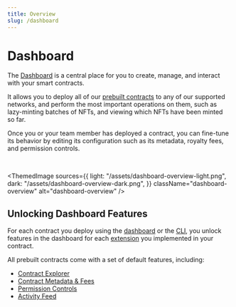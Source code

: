 ```yaml
---
title: Overview
slug: /dashboard
---
```



# Dashboard

The [Dashboard](https://thirdweb.com/dashboard) is a central place for you to create, manage, and interact with your smart contracts.

It allows you to deploy all of our [prebuilt contracts](/pre-built-contracts) to any of our supported networks,
and perform the most important operations on them, such as lazy-minting batches of NFTs, and viewing which NFTs have been minted so far.

Once you or your team member has deployed a contract, you can fine-tune its behavior
by editing its configuration such as its metadata, royalty fees, and permission controls.

<OpenSourceInfo
  repoName="dashboard"
  repoUrl="https://github.com/thirdweb-dev/dashboard"
  isLibrary={false}
/>

<br />

<ThemedImage
  sources={{
    light: "/assets/dashboard-overview-light.png",
    dark: "/assets/dashboard-overview-dark.png",
  }}
  className="dashboard-overview"
  alt="dashboard-overview"
/>

## Unlocking Dashboard Features

For each contract you deploy using the [dashboard](https://thirdweb.com/dashboard) or the [CLI](/cli),
you unlock features in the dashboard for each [extension](/solidity/extensions) you implemented in your contract.

All prebuilt contracts come with a set of default features, including:

- [Contract Explorer](/dashboard/view-and-interact-with-contracts)
- [Contract Metadata & Fees](/dashboard/contract-settings)
- [Permission Controls](/dashboard/permission-controls)
- [Activity Feed](/dashboard/activity-feed)
